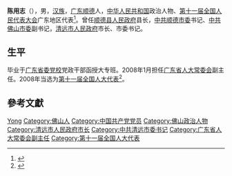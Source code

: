 '''陈用志'''（{{bd|1950年||}}），男，[[汉族|汉族]]，[[广东|广东]][[顺德|顺德]]人，[[中华人民共和国|中华人民共和国]]政治人物、[[第十一届全国人民代表大会|第十一届全国人民代表大会]]广东地区代表<ref>{{cite web|author=新华网|title=第十一届全国人大代表|url=http://news.xinhuanet.com/ziliao/2008-03/03/content_7708230.htm?node=36628|publisher=新华网|accessdate=2014-01-07|archive-date=2014-01-10|archive-url=https://web.archive.org/web/20140110211415/http://news.xinhuanet.com/ziliao/2008-03/03/content_7708230.htm?node=36628|dead-url=no}}</ref>。曾任[[顺德县人民政府|顺德县人民政府]]县长，[[中共顺德市委|中共顺德市委]]书记、[[中共佛山市委|中共佛山市委]]副书记，[[清远市人民政府|清远市人民政府]]市长、市委书记。

== 生平 ==
毕业于[[广东省委党校|广东省委党校]]党政干部函授大专班。2008年1月担任[[广东省人大常委会|广东省人大常委会]]副主任。2008年当选为[[第十一届全国人大代表|第十一届全国人大代表]]<ref>{{cite news|title=全国人大代表信息-陈用志|url= http://210.82.31.1:8084/delegate/viewDelegate.action?dbid=111873|accessdate=2013-04-05|newspaper=全国人大网|archive-url=https://web.archive.org/web/20140522052959/http://www.npc.gov.cn/delegate/viewDelegate.action?dbid=111873|archive-date=2014-05-22|dead-url=yes}}</ref>。

== 參考文獻 ==
{{reflist}}

{{Authority control}}
{{DEFAULTSORT:Chen}}
[[Category:陈姓|Yong]]
[[Category:佛山人|Category:佛山人]]
[[Category:中国共产党党员|Category:中国共产党党员]]
[[Category:佛山政治人物|Category:佛山政治人物]]
[[Category:清远市人民政府市长|Category:清远市人民政府市长]]
[[Category:中共清远市委书记|Category:中共清远市委书记]]
[[Category:广东省人大常委会副主任|Category:广东省人大常委会副主任]]
[[Category:第十一届全国人大代表|Category:第十一届全国人大代表]]